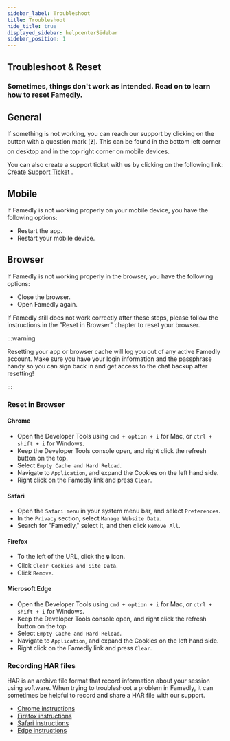 ```yaml
---
sidebar_label: Troubleshoot
title: Troubleshoot
hide_title: true
displayed_sidebar: helpcenterSidebar
sidebar_position: 1
---
```



<div class="hero hero--primary">
  <div class="container">
    <h2 class="hero__title">Troubleshoot & Reset</h2>
    <h3>Sometimes, things don't work as intended. Read on to learn how to reset Famedly.</h3>
  </div>
</div>

## General

If something is not working, you can reach our support by clicking on the button with a question mark (❓). This can be found in the bottom left corner on desktop and in the top right corner on mobile devices.

You can also create a support ticket with us by clicking on the following link: [Create Support Ticket](https://famedly.atlassian.net/servicedesk/customer/portal/7) .

## Mobile

If Famedly is not working properly on your mobile device, you have the following options:

- Restart the app.
- Restart your mobile device.

## Browser

If Famedly is not working properly in the browser, you have the following options:

- Close the browser.
- Open Famedly again.

If Famedly still does not work correctly after these steps, please follow the instructions in the "Reset in Browser" chapter to reset your browser.

:::warning

Resetting your app or browser cache will log you out of any active Famedly account. Make sure you have your login information and the passphrase handy so you can sign back in and get access to the chat backup after resetting!

:::

### Reset in Browser

#### Chrome
- Open the Developer Tools using  `cmd + option + i` for Mac, or `ctrl + shift + i` for Windows.
- Keep the Developer Tools console open, and right click the refresh button on the top.
- Select `Empty Cache and Hard Reload`.
- Navigate to `Application`, and expand the Cookies on the left hand side.
- Right click on the Famedly link and press `Clear`.

#### Safari
- Open the `Safari menu` in your system menu bar, and select `Preferences`.
- In the `Privacy` section, select `Manage Website Data`.
- Search for "Famedly," select it, and then click `Remove All`.

#### Firefox
- To the left of the URL, click the `🔒` icon.
- Click `Clear Cookies and Site Data`.
- Click `Remove`.

#### Microsoft Edge
- Open the Developer Tools using  `cmd + option + i` for Mac, or `ctrl + shift + i` for Windows.
- Keep the Developer Tools console open, and right click the refresh button on the top.
- Select `Empty Cache and Hard Reload`.
- Navigate to `Application`, and expand the Cookies on the left hand side.
- Right click on the Famedly link and press `Clear`.

### Recording HAR files
HAR is an archive file format that record information about your session using software. When trying to troubleshoot a problem in Famedly, it can sometimes be helpful to record and share a HAR file with our support.

- [Chrome instructions](https://support.google.com/admanager/answer/10358597?hl=en)
- [Firefox instructions](https://firefox-source-docs.mozilla.org/devtools-user/network_monitor/index.html#opening-the-network-monitor)
- [Safari instructions](https://developer.apple.com/safari/tools/#current)
- [Edge instructions](https://learn.microsoft.com/en-us/microsoft-edge/devtools-guide-chromium/network/)
